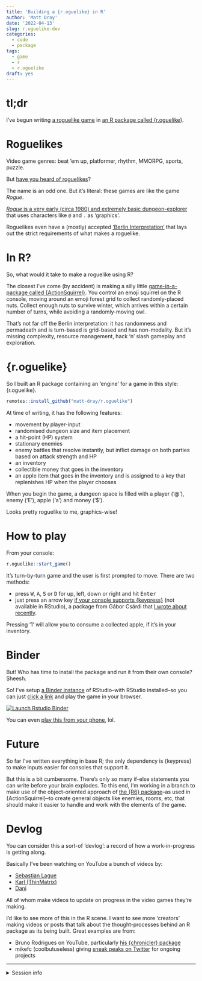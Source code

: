 ```yaml
---
title: 'Building a {r.oguelike} in R'
author: 'Matt Dray'
date: '2022-04-13'
slug: r.oguelike-dev
categories:
  - code
  - package
tags:
  - game
  - r
  - r.oguelike
draft: yes
---
```


# tl;dr

I've begun writing [a roguelike game](https://en.wikipedia.org/wiki/Roguelike) in [an R package called {r.oguelike}](https://matt-dray.github.io/r.oguelike/reference/start_game.html).

# Roguelikes

Video game genres: beat 'em up, platformer, rhythm, MMORPG, sports, puzzle. 

But [have you heard of roguelikes](https://en.wikipedia.org/wiki/Roguelike)?

The name is an odd one. But it's literal: these games are like the game _Rogue_.

[_Rogue_ is a very early (circa 1980) and extremely basic dungeon-explorer](https://en.wikipedia.org/wiki/Rogue_%28video_game%29) that uses characters like `@` and `.` as 'graphics'. 

Roguelikes even have a (mostly) accepted ['Berlin Interpretation'](http://www.roguebasin.com/index.php/Berlin_Interpretation) that lays out the strict requirements of what makes a roguelike.

# In R?

So, what would it take to make a roguelike using R?

The closest I've come (by accident) is making a silly little [game-in-a-package called {ActionSquirrel}](https://www.rostrum.blog/2021/10/03/squirrel/). You control an emoji squirrel on the R console, moving around an emoji forest grid to collect randomly-placed nuts. Collect enough nuts to survive winter, which arrives within a certain number of turns, while avoiding a randomly-moving owl.

That's not far off the Berlin interpretation: it has randomness and permadeath and is  turn-based is grid-based and has non-modality. But it's missing complexity, resource management, hack 'n' slash gameplay and exploration.

# {r.oguelike}

So I built an R package containing an 'engine' for a game in this style: {r.oguelike}.

```r
remotes::install_github("matt-dray/r.oguelike")
```

At time of writing, it has the following features:

* movement by player-input
* randomised dungeon size and item placement 
* a hit-point (HP) system
* stationary enemies
* enemy battles that resolve instantly, but inflict damage on both parties based on attack strength and HP
* an inventory
* collectible money that goes in the inventory
* an apple item that goes in the inventory and is assigned to a key that replenishes HP when the player chooses

When you begin the game, a dungeon space is filled with a player ('@'), enemy ('E'), apple ('a') and money ('$').

Looks pretty roguelike to me, graphics-wise!

# How to play

From your console:

```r
r.oguelike::start_game()
```

It's turn-by-turn game and the user is first prompted to move. There are two methods:

* press <kbd>W</kbd>, <kbd>A</kbd>, <kbd>S</kbd> or <kbd>D</kbd> for up, left, down or right and hit <kbd>Enter</kbd>
* just press an arrow key [if your console supports {keypress}](https://github.com/gaborcsardi/keypress) (not available in RStudio), a package from Gábor Csárdi that [I wrote about recently](https://www.rostrum.blog/2022/01/19/keypress/).

Pressing '1' will allow you to consume a collected apple, if it's in your inventory.

# Binder

But! Who has time to install the package and run it from their own console? Sheesh.

So! I've setup [a Binder instance](https://mybinder.org/) of RStudio--with RStudio installed--so you can just [click a link](https://mybinder.org/v2/gh/matt-dray/play-r.oguelike/main?urlpath=rstudio) and play the game in your browser.

[![Launch Rstudio Binder](http://mybinder.org/badge_logo.svg)](https://mybinder.org/v2/gh/matt-dray/play-r.oguelike/main?urlpath=rstudio)

You can even [play this from your phone](https://twitter.com/mattdray/status/1486458576516399104?s=20&t=dVwpJPwmMeBP3NTUhrn9gQ), lol.

# Future

So far I've written everything in base R; the only dependency is {keypress} to make inputs easier for consoles that support it.

But this is a bit cumbersome. There's only so many if-else statements you can write before your brain explodes. To this end, I'm working in a branch to make use of the object-oriented approach of [the {R6} package](https://r6.r-lib.org/articles/Introduction.html)--as used in {ActionSquirrel}--to create general objects like enemies, rooms, etc, that should make it easier to handle and work with the elements of the game.

# Devlog

You can consider this a sort-of 'devlog': a record of how a work-in-progress is getting along. 

Basically I've been watching on YouTube a bunch of videos by:

* [Sebastian Lague](https://www.youtube.com/c/SebastianLague)
* [Karl (ThinMatrix)](https://www.youtube.com/c/ThinMatrix/)
* [Dani](https://www.youtube.com/c/DaniDev)

All of whom make videos to update on progress in the video games they're making.

I'd like to see more of this in the R scene. I want to see more 'creators' making videos or posts that talk about the thought-processes behind an R package as its being built. Great examples are from:

* Bruno Rodrigues on YouTube, particularly [his {chronicler} package]()
* mikefc (coolbutuseless) giving [sneak peaks on Twitter]() for ongoing projects

---
<details><summary>Session info</summary>
```r
sessioninfo::session_info()
```
</details>

